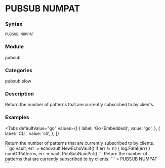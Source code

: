 
# PUBSUB NUMPAT

### Syntax
```
PUBSUB NUMPAT
```

### Module
<span className="acl-category">pubsub</span>

### Categories 
<span className="acl-category">pubsub</span>
<span className="acl-category">slow</span>

### Description 
Return the number of patterns that are currently subscribed to by clients.

### Examples

<Tabs
  defaultValue="go"
  values={[
    { label: 'Go (Embedded)', value: 'go', },
    { label: 'CLI', value: 'cli', },
  ]}
>
  <TabItem value="go">
    Return the number of patterns that are currently subscribed to by clients.
    ```go
    vault, err := echovault.NewEchoVault()
    if err != nil {
      log.Fatal(err)
    }
    numOfPatterns, err := vault.PubSubNumPat()
    ```
  </TabItem>
  <TabItem value="cli">
    Return the number of patterns that are currently subscribed to by clients.
    ```
    > PUBSUB NUMPAT
    ```
  </TabItem>
</Tabs>

